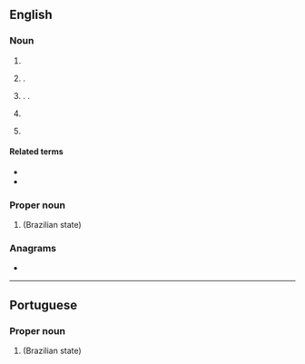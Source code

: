 {{also|Pb|pb}}
==English==

===Noun===
{{en-noun}}

# {{initialism of|en|peanut butter}}
# {{lb|en|computing|formal}} {{abbreviation of|en|petabyte}} {{gloss|1,000 [[terabyte]]s or 10<sup>15</sup> bytes}}.
# {{lb|en|computing|informal}} {{abbreviation of|en|pebibyte}} {{synonym of|en|PiB|gloss=[[pebibyte]]}}. {{gloss|2<sup>10</sup> (1024) [[tebibytes]] or 2<sup>50</sup> (1024<sup>5</sup>) [[byte]]s}}.
# {{lb|en|sports}} {{initialism of|en|personal best}}
# {{lb|en|philately}} {{initialism of|en|plate block}}

====Related terms====
* {{l|en|SB}}
* {{l|en|WR}}

===Proper noun===
{{en-proper noun}}

# {{abbreviation of|en|Paraíba}} (Brazilian state)

===Anagrams===
* {{anagrams|en|a=bp|BP|Bp|Bp.|bp}}

----

==Portuguese==

===Proper noun===
{{head|pt|proper noun}}

# {{abbreviation of|pt|Paraíba}} (Brazilian state)